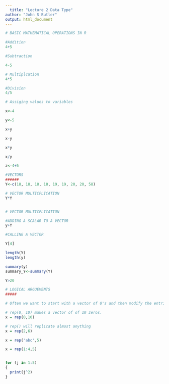 ```yaml
---
  title: "Lecture 2 Data Type"
author: "John S Butler"
output: html_document
---
```

  
  
  
```r
# BASIC MATHEMATICAL OPERATIONS IN R

#Addition
4+5

#Subtraction

4-5

# Multiplcation
4*5

#Division
4/5

# Assiging values to variables

x<-4

y<-5

x+y

x-y

x*y

x/y

z<-4+5

#VECTORS
######
Y<-c(18, 18, 18, 18, 19, 19, 20, 20, 58)

# VECTOR MULTICPLICATION
Y*Y


# VECTOR MULTICPLICATION

#ADDING A SCALAR TO A VECTOR
y+Y

#CALLING A VECTOR

Y[4]

length(Y)
length(y)

summary(y)
summary_Y<-summary(Y)

Y>20

# LOGICAL ARGUEMENTS
#####

# Often we want to start with a vector of 0's and then modify the entries in later code. R makes this easy with the replicate function rep()

# rep(0, 10) makes a vector of of 10 zeros.
x = rep(0,10)

# rep() will replicate almost anything
x = rep(2,6)

x = rep('abc',5)

x = rep(1:4,5)


for (j in 1:5)
{
  print(j^2)
}
```
